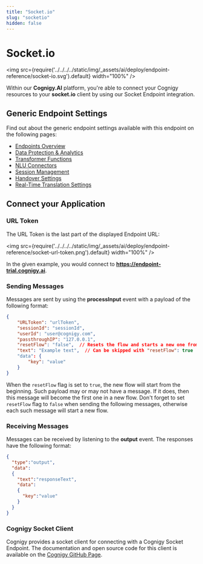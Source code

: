 ```yaml
---
title: "Socket.io" 
slug: "socketio" 
hidden: false 
---
```



# Socket.io

<img src={require('../../../../static/img/_assets/ai/deploy/endpoint-reference/socket-io.svg').default} width="100%" />

<HandoverProviderDeprecation />

Within our **Cognigy.AI** platform, you're able to connect your Cognigy resources to your **socket.io** client by using our Socket Endpoint integration.

## Generic Endpoint Settings

Find out about the generic endpoint settings available with this endpoint on the following pages:

- [Endpoints Overview](../endpoints/overview.mdx) 
- [Data Protection & Analytics](../endpoints/data-protection-and-analytics.mdx)
- [Transformer Functions](../endpoints/transformers/transformers.mdx) 
- [NLU Connectors](../../empower/nlu/external/nlu-connectors.mdx)
- [Session Management](../endpoints/session-management.mdx)
- [Handover Settings](../endpoints/handover-settings.mdx)
- [Real-Time Translation Settings](../endpoints/real-time-translation-settings.mdx)

<InjectAndNotify />

## Connect your Application

### URL Token

The URL Token is the last part of the displayed Endpoint URL:

<img src={require('../../../../static/img/_assets/ai/deploy/endpoint-reference/socket-url-token.png').default} width="100%" />

In the given example, you would connect to **https://endpoint-trial.cognigy.ai**.

### Sending Messages

Messages are sent by using the **processInput** event with a payload of the following format:

```JSON
{
    "URLToken": "urlToken",
    "sessionId": "sessionId",
    "userId": "user@cognigy.com",
    "passthroughIP": "127.0.0.1",
    "resetFlow": "false",  // Resets the flow and starts a new one from the beginning
    "text": "Example text",  // Can be skipped with "resetFlow": true
    "data": {
        "key": "value"
    }
}
```

When the `resetFlow` flag is set to `true`, the new flow will start from the beginning. Such payload may or may not have a message. If it does, then this message will become the first one in a new flow. Don't forget to set `resetFlow` flag to `false` when sending the following messages, otherwise each such message will start a new flow.

### Receiving Messages

Messages can be received by listening to the **output** event. The responses have the following format:

```JSON
{
  "type":"output",
  "data":
  {
    "text":"responseText",
    "data":
    {
      "key":"value"
    }
  }
}
```

### Cognigy Socket Client
Cognigy provides a socket client for connecting with a Cognigy Socket Endpoint. The documentation and open source code for this client is available on the [Cognigy GitHub Page](https://github.com/Cognigy/SocketClient).